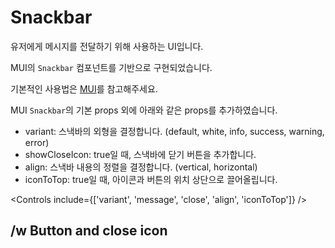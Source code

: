 
<Meta of={SnackbarStories} />

# Snackbar

유저에게 메시지를 전달하기 위해 사용하는 UI입니다.

MUI의 `Snackbar` 컴포넌트를 기반으로 구현되었습니다.

기본적인 사용법은 [MUI](https://mui.com/material-ui/react-snackbar/)를 참고해주세요.

MUI `Snackbar`의 기본 props 외에 아래와 같은 props를 추가하였습니다.

- variant: 스낵바의 외형을 결정합니다. (default, white, info, success, warning, error)
- showCloseIcon: true일 때, 스낵바에 닫기 버튼을 추가합니다.
- align: 스낵바 내용의 정렬을 결정합니다. (vertical, horizontal)
- iconToTop: true일 때, 아이콘과 버튼의 위치 상단으로 끌어올립니다.

<Canvas of={SnackbarStories.Default} />

<Controls include={['variant', 'message', 'close', 'align', 'iconToTop']} />

## /w Button and close icon

<Canvas of={SnackbarStories.WithButton} />

